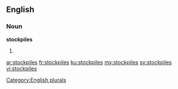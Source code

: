 ==English==

===Noun===
'''stockpiles'''

# {{plural of|[[stockpile]]}}

[[Category:English plurals]]

[[ar:stockpiles]]
[[fr:stockpiles]]
[[ku:stockpiles]]
[[my:stockpiles]]
[[sv:stockpiles]]
[[vi:stockpiles]]